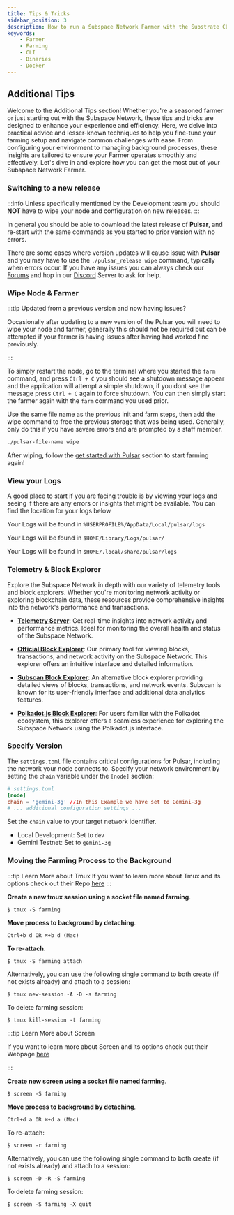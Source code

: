 ```yaml
---
title: Tips & Tricks
sidebar_position: 3
description: How to run a Subspace Network Farmer with the Substrate CLI
keywords:
    - Farmer
    - Farming
    - CLI
    - Binaries
    - Docker
---
```



## Additional Tips

Welcome to the Additional Tips section! Whether you're a seasoned farmer or just starting out with the Subspace Network, these tips and tricks are designed to enhance your experience and efficiency. Here, we delve into practical advice and lesser-known techniques to help you fine-tune your farming setup and navigate common challenges with ease. From configuring your environment to managing background processes, these insights are tailored to ensure your Farmer operates smoothly and effectively. Let's dive in and explore how you can get the most out of your Subspace Network Farmer.

### Switching to a new release

:::info
Unless specifically mentioned by the Development team you should **NOT** have to wipe your node and configuration on new releases.
:::

In general you should be able to download the latest release of **Pulsar**, and re-start with the same commands as you started to prior version with no errors.

There are some cases where version updates will cause issue with **Pulsar** and you may have to use the `./pulsar_release wipe` command, typically when errors occur. 
If you have any issues you can always check our [Forums](https://forums.subspace.network) and hop in our [Discord](https://discord.gg/subspace-network) Server to ask for help.

### Wipe Node & Farmer

:::tip Updated from a previous version and now having issues?

Occasionally after updating to a new version of the Pulsar you will need to wipe your node and farmer, generally this should not be required but can be attempted if your farmer is having issues after having had worked fine previously.

:::

To simply restart the node, go to the terminal where you started the `farm` command, and press `Ctrl + C` you should see a shutdown message appear and the application will attempt a simple shutdown, if you dont see the message press `Ctrl + C` again to force shutdown. You can then simply start the farmer again with the `farm` command you used prior.

Use the same file name as the previous init and farm steps, then add the wipe command to free the previous storage that was being used. Generally, only do this if you have severe errors and are prompted by a staff member.

```bash
./pulsar-file-name wipe
```

After wiping, follow the [get started with Pulsar](pulsar-install) section to start farming again!

### View your Logs

A good place to start if you are facing trouble is by viewing your logs and seeing if there are any errors or insights that might be available. You can find the location for your logs below

<Tabs groupId="OS">
<TabItem value="windows" label="🖼️ Windows" default>

Your Logs will be found in `%USERPROFILE%/AppData/Local/pulsar/logs`

</TabItem>

<TabItem value="macos" label="🍎macOS">

Your Logs will be found in `$HOME/Library/Logs/pulsar/`

</TabItem>

<TabItem value="linux" label="🐧Ubuntu">

Your Logs will be found in `$HOME/.local/share/pulsar/logs`

</TabItem>
</Tabs>

### Telemetry & Block Explorer

Explore the Subspace Network in depth with our variety of telemetry tools and block explorers. Whether you're monitoring network activity or exploring blockchain data, these resources provide comprehensive insights into the network's performance and transactions.

- **[Telemetry Server](https://telemetry.subspace.network/)**: Get real-time insights into network activity and performance metrics. Ideal for monitoring the overall health and status of the Subspace Network.

- **[Official Block Explorer](https://explorer.subspace.network/)**: Our primary tool for viewing blocks, transactions, and network activity on the Subspace Network. This explorer offers an intuitive interface and detailed information.

- **[Subscan Block Explorer](https://subspace.subscan.io/)**: An alternative block explorer providing detailed views of blocks, transactions, and network events. Subscan is known for its user-friendly interface and additional data analytics features.

- **[Polkadot.js Block Explorer](https://polkadot.js.org/apps/?rpc=wss%3A%2F%2Frpc-1.gemini-3g.subspace.network%2Fws#/accounts)**: For users familiar with the Polkadot ecosystem, this explorer offers a seamless experience for exploring the Subspace Network using the Polkadot.js interface.

### Specify Version

The `settings.toml` file contains critical configurations for Pulsar, including the network your node connects to. Specify your network environment by setting the `chain` variable under the `[node]` section:

```toml
# settings.toml
[node]
chain = 'gemini-3g' //In this Example we have set to Gemini-3g
# ... additional configuration settings ...
```

Set the `chain` value to your target network identifier.
- Local Development: Set to `dev`
- Gemini Testnet: Set to `gemini-3g`


### Moving the Farming Process to the Background

<Tabs groupId="OS">
<TabItem value="tmux" label="Tmux" default>

:::tip Learn More about Tmux
If you want to learn more about Tmux and its options check out their Repo [here](https://github.com/tmux/tmux/wiki)
:::

**Create a new tmux session using a socket file named farming**.

```shell-session
$ tmux -S farming
```

**Move process to background by detaching**.
```text
Ctrl+b d OR ⌘+b d (Mac)
```

**To re-attach**.

```shell-session
$ tmux -S farming attach
```

Alternatively, you can use the following single command to both create (if not exists already) and attach to a session:

```shell-session
$ tmux new-session -A -D -s farming
```

To delete farming session:
```shell-session
$ tmux kill-session -t farming
```

</TabItem>
<TabItem value="screen" label="Screen">

:::tip Learn More about Screen

If you want to learn more about Screen and its options check out their Webpage [here](https://www.gnu.org/software/screen/)

:::

**Create new screen using a socket file named farming**.

```shell-session
$ screen -S farming
```

**Move process to background by detaching**.

```text
Ctrl+d a OR ⌘+d a (Mac)
```

To re-attach:

```shell-session
$ screen -r farming
```

Alternatively, you can use the following single command to both create (if not exists already) and attach to a session:

```shell-session
$ screen -D -R -S farming
```

To delete farming session:

```shell-session
$ screen -S farming -X quit
```

</TabItem>
</Tabs>
